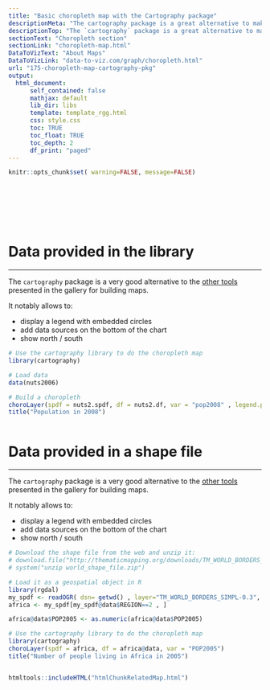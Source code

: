 ```yaml
---
title: "Basic choropleth map with the Cartography package"
descriptionMeta: "The cartography package is a great alternative to make maps with R. This post explains how to build a basic choropleth map using it, with explanation and reproducible code."
descriptionTop: "The `cartography` package is a great alternative to make maps with R. This post explains how to build a basic [choropleth](choropleth-map.html) map using it, with explanation and reproducible code."
sectionText: "Choropleth section"
sectionLink: "choropleth-map.html"
DataToVizText: "About Maps"
DataToVizLink: "data-to-viz.com/graph/choropleth.html"
url: "175-choropleth-map-cartography-pkg"
output:
  html_document:
      self_contained: false    
      mathjax: default
      lib_dir: libs
      template: template_rgg.html
      css: style.css
      toc: TRUE
      toc_float: TRUE
      toc_depth: 2
      df_print: "paged"
---
```



```r
knitr::opts_chunk$set( warning=FALSE, message=FALSE)
```

<div class="container" style="padding-top: 80px">



# Data provided in the library
***

<div class = "row">

<div class = "col-md-6  col-sm-12 align-self-center">

The `cartography` package is a very good alternative to the [other tools](bubble-map.html) presented in the gallery for building maps.

It notably allows to:

- display a legend with embedded circles
- add data sources on the bottom of the chart
- show north / south


</div>


<div class = "col-md-6  col-sm-12">

```r
# Use the cartography library to do the choropleth map
library(cartography)

# Load data
data(nuts2006)

# Build a choropleth
choroLayer(spdf = nuts2.spdf, df = nuts2.df, var = "pop2008" , legend.pos = "right")
title("Population in 2008")
```
</div>
</div>



```r
```













# Data provided in a shape file
***

<div class = "row">

<div class = "col-md-6  col-sm-12 align-self-center">

The `cartography` package is a very good alternative to the [other tools](bubble-map.html) presented in the gallery for building maps.

It notably allows to:

- display a legend with embedded circles
- add data sources on the bottom of the chart
- show north / south


</div>


<div class = "col-md-6  col-sm-12">

```r
# Download the shape file from the web and unzip it:
# download.file("http://thematicmapping.org/downloads/TM_WORLD_BORDERS_SIMPL-0.3.zip" , destfile="world_shape_file.zip")
# system("unzip world_shape_file.zip")

# Load it as a geospatial object in R
library(rgdal)
my_spdf <- readOGR( dsn= getwd() , layer="TM_WORLD_BORDERS_SIMPL-0.3", verbose=FALSE) 
africa <- my_spdf[my_spdf@data$REGION==2 , ]

africa@data$POP2005 <- as.numeric(africa@data$POP2005)

# Use the cartography library to do the choropleth map
library(cartography)
choroLayer(spdf = africa, df = africa@data, var = "POP2005")
title("Number of people living in Africa in 2005")
```
</div>
</div>



```r
```



<!-- Close container -->
</div>




```r
htmltools::includeHTML("htmlChunkRelatedMap.html")
```
